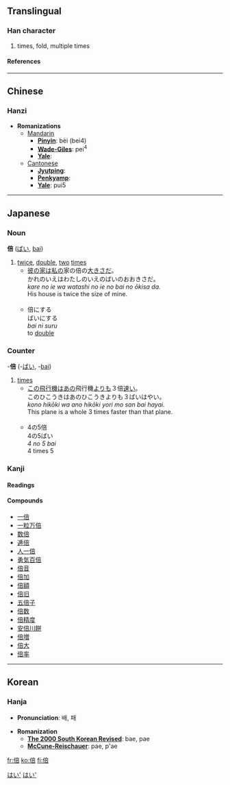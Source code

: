 ==Translingual==
===Han character===
{{Han char|rad=人|as=08|sn=10|four=2026<sub>1</sub>|canj=人卜廿口 (OYTR)}}
# times, fold, multiple times
====References====
{{Han ref|kx=0107.190|dkj=00760|dj=0228.040|hdz=10183.040|uh=500D|ud=20493|bh=ADBF|bd=44479}}
----

==Chinese==
===Hanzi===


* '''Romanizations'''
** [[Mandarin]]
*** '''[[Pinyin]]''': bèi (bei4)
*** '''[[Wade-Giles]]''': pei<sup>4</sup>
*** '''[[Yale]]''': 
**[[Cantonese]]
***'''[[Jyutping]]''':
***'''[[Penkyamp]]''': 
***'''[[Yale]]''': pui5


----
== Japanese ==
===Noun===
'''倍''' ([[ばい]], [[bai]])
# [[twice]], [[double]], [[two]] [[times]]
#*[[彼]]の[[家]]は[[私]]の家の倍の[[大きい|大きさ]]だ。<br>かれのいえはわたしのいえのばいのおおきさだ。<br>''kare no ie wa watashi no ie no bai no ōkisa da.''<br>His house is twice the size of mine.<br><br>
#*倍にする<br>ばいにする<br>''bai ni suru''<br>to [[double]]

===Counter===
-'''倍''' (-[[ばい]], -[[bai]])
# [[times]]
#* [[この]][[飛行機]]は[[あの]]飛行機[[より]]も３倍[[速い]]。<br>このひこうきはあのひこうきよりも３ばいはやい。<br>''kono hikōki wa ano hikōki yori mo san bai hayai.''<br>This plane is a whole 3 times faster than that plane.<br><br>
#* 4の5倍<br>4の5ばい<br>''4 no 5 bai''<br>4 times 5


===Kanji===
{{ja-kanji|grade=|rs=人08}}
====Readings====
{{ja-readings|on=[[ばい]] ([[bai]])|kun=[[そむく]] ([[somuku]]), [[ます]] ([[masu]])}}

====Compounds====
*[[一倍]]
*[[一粒万倍]]
*[[数倍]]
*[[逓倍]]
*[[人一倍]]
*[[勇気百倍]]
*[[倍音]]
*[[倍加]]
*[[倍額]]
*[[倍旧]]
*[[五倍子]]
*[[倍数]]
*[[倍精度]]
*[[安倍川餅]]
*[[倍増]]
*[[倍大]]
*[[倍率]]




[[Category:Japanese nouns|はい']]
[[Category:Japanese counters|はい']]


----

==Korean==
===Hanja===

* '''Pronunciation''': 배, 패

* '''Romanization'''
** '''[[The 2000 South Korean Revised Romanization|The 2000 South Korean Revised]]''': bae, pae
** '''[[McCune-Reischauer]]''': pae, p'ae


[[fr:倍]]
[[ko:倍]]
[[fi:倍]]